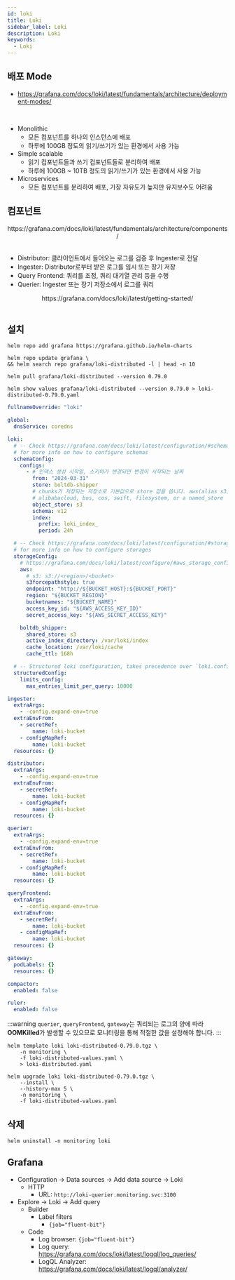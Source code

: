 ```yaml
---
id: loki
title: Loki
sidebar_label: Loki
description: Loki
keywords:
  - Loki
---
```



## 배포 Mode

- https://grafana.com/docs/loki/latest/fundamentals/architecture/deployment-modes/

<br />

- Monolithic
  - 모든 컴포넌트를 하나의 인스턴스에 배포
  - 하루에 100GB 정도의 읽기/쓰기가 있는 환경에서 사용 가능
- Simple scalable
  - 읽기 컴포넌트들과 쓰기 컴포넌트들로 분리하여 배포
  - 하루에 100GB ~ 10TB 정도의 읽기/쓰기가 있는 환경에서 사용 가능
- Microservices
  - 모든 컴포넌트를 분리하여 배포, 가장 자유도가 높지만 유지보수도 어려움

## 컴포넌트

<center>
	<Image
		img={require("@site/static/img/mlops/mlops/monitoring/plg/loki_architecture_components.png")}
		width={750}
	/>
</center>
<center>https://grafana.com/docs/loki/latest/fundamentals/architecture/components/</center>
<br />

- Distributor: 클라이언트에서 들어오는 로그를 검증 후 Ingester로 전달
- Ingester: Distributor로부터 받은 로그를 임시 또는 장기 저장
- Query Frontend: 쿼리를 조정, 쿼리 대기열 관리 등을 수행
- Querier: Ingester 또는 장기 저장소에서 로그를 쿼리

<center>
	<Image
		img={require("@site/static/img/mlops/mlops/monitoring/plg/simple-scalable-test-environment.png")}
		width={750}
	/>
</center>
<center>https://grafana.com/docs/loki/latest/getting-started/</center>
<br />

## 설치

```shell
helm repo add grafana https://grafana.github.io/helm-charts
```

```shell
helm repo update grafana \
&& helm search repo grafana/loki-distributed -l | head -n 10
```

```shell
helm pull grafana/loki-distributed --version 0.79.0
```

```shell
helm show values grafana/loki-distributed --version 0.79.0 > loki-distributed-0.79.0.yaml
```

```yaml title="loki-distributed-values.yaml"
fullnameOverride: "loki"

global:
  dnsService: coredns

loki:
  # -- Check https://grafana.com/docs/loki/latest/configuration/#schema_config
  # for more info on how to configure schemas
  schemaConfig:
    configs:
      - # 인덱스 생성 시작일, 스키마가 변경되면 변경이 시작되는 날짜
        from: "2024-03-31"
        store: boltdb-shipper
        # chunks가 저장되는 저장소로 기본값으로 store 값을 씁니다. aws(alias s3), azure,
        # alibabacloud, bos, cos, swift, filesystem, or a named_store
        object_store: s3
        schema: v12
        index:
          prefix: loki_index_
          period: 24h

  # -- Check https://grafana.com/docs/loki/latest/configuration/#storage_config
  # for more info on how to configure storages
  storageConfig:
    # https://grafana.com/docs/loki/latest/configure/#aws_storage_config
    aws:
      # s3: s3://<region>/<bucket>
      s3forcepathstyle: true
      endpoint: "http://${BUCKET_HOST}:${BUCKET_PORT}"
      region: "${BUCKET_REGION}"
      bucketnames: "${BUCKET_NAME}"
      access_key_id: "${AWS_ACCESS_KEY_ID}"
      secret_access_key: "${AWS_SECRET_ACCESS_KEY}"

    boltdb_shipper:
      shared_store: s3
      active_index_directory: /var/loki/index
      cache_location: /var/loki/cache
      cache_ttl: 168h

  # -- Structured loki configuration, takes precedence over `loki.config`, `loki.schemaConfig`, `loki.storageConfig`
  structuredConfig:
    limits_config:
      max_entries_limit_per_query: 10000

ingester:
  extraArgs:
    - -config.expand-env=true
  extraEnvFrom:
    - secretRef:
        name: loki-bucket
    - configMapRef:
        name: loki-bucket
  resources: {}

distributor:
  extraArgs:
    - -config.expand-env=true
  extraEnvFrom:
    - secretRef:
        name: loki-bucket
    - configMapRef:
        name: loki-bucket
  resources: {}

querier:
  extraArgs:
    - -config.expand-env=true
  extraEnvFrom:
    - secretRef:
        name: loki-bucket
    - configMapRef:
        name: loki-bucket
  resources: {}

queryFrontend:
  extraArgs:
    - -config.expand-env=true
  extraEnvFrom:
    - secretRef:
        name: loki-bucket
    - configMapRef:
        name: loki-bucket
  resources: {}

gateway:
  podLabels: {}
  resources: {}

compactor:
  enabled: false

ruler:
  enabled: false
```

:::warning
`querier`, `queryFrontend`, `gateway`는 쿼리되는 로그의 양에 따라 **OOMKilled**가 발생할 수 있으므로 모니터링을 통해 적절한 값을 설정해야 합니다.
:::

```shell
helm template loki loki-distributed-0.79.0.tgz \
    -n monitoring \
    -f loki-distributed-values.yaml \
    > loki-distributed.yaml
```

```shell
helm upgrade loki loki-distributed-0.79.0.tgz \
    --install \
    --history-max 5 \
    -n monitoring \
    -f loki-distributed-values.yaml
```

## 삭제

```shell
helm uninstall -n monitoring loki
```

## Grafana

- Configuration -\> Data sources -\> Add data source -\> Loki
  - HTTP
    - URL: `http://loki-querier.monitoring.svc:3100`
- Explore -\> Loki -\> Add query
  - Builder
    - Label filters
      - `{job="fluent-bit"}`
  - Code
    - Log browser: `{job="fluent-bit"}`
    - Log query: https://grafana.com/docs/loki/latest/logql/log_queries/
    - LogQL Analyzer: https://grafana.com/docs/loki/latest/logql/analyzer/
